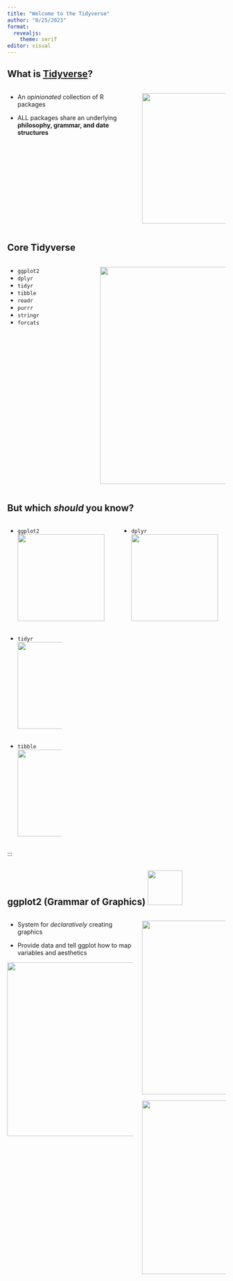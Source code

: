 ```yaml
---
title: "Welcome to the Tidyverse"
author: "8/25/2023"
format: 
  revealjs:
    theme: serif
editor: visual
---
```


## What is [Tidyverse](https://www.tidyverse.org/)?

:::columns
::: {.column width="60%"}
:::{.fragment .fade-up}
- An *opinionated* collection of R packages
:::
:::{.fragment .fade-up}
- ALL packages share an underlying **philosophy, grammar, and date structures**
:::
:::

::: {.column width="40%"}
![](tidyverse.png){width=300px}
::: 
:::

## Core Tidyverse
:::columns
:::{.column width="40%"}
- `ggplot2`
- `dplyr`
- `tidyr`
- `tibble`
- `readr`
- `purrr`
- `stringr`
- `forcats`
:::

::: {.column width="60%"}
![](tidyverse comb.png){width=500px}
:::
:::



## But which *should* you know? 

:::columns
::: {.column width="25%"}
:::{.fragment .fade-up}
- `ggplot2`
![](ggplot.png){width=200px}
:::
:::
::: {.column width="25%"}
:::{.fragment .fade-up}
- `dplyr`
![](dplyr.png){width=200px}
:::
:::
:::
::: {.column width="25%"}
:::{.fragment .fade-up}
- `tidyr`
![](tidyr.png){width=200px}
:::
:::
::: {.column width="25%"}
:::{.fragment .fade-up}
- `tibble`
![](tibble.png){width=200px}
:::
:::
:::







## ggplot2 (Grammar of Graphics) ![](ggplot.png){width=80px}

:::columns
::: {.column width="60%"}
:::{.fragment .fade-up}
- System for *declaratively* creating graphics
:::
:::{.fragment .fade-up}
- Provide data and tell ggplot how to map variables and aesthetics 
:::
:::{.fragment .fade-up}
![](sent.prey.v3.2022.png){width=400px}
:::
:::
::: {.column width="40%"}
:::{.fragment .fade-up}
![](glmer lycosidae.png){width=400px}
:::
:::{.fragment .fade-up}
![](nmds all with stress.png){width=400px}
:::
:::
:::

